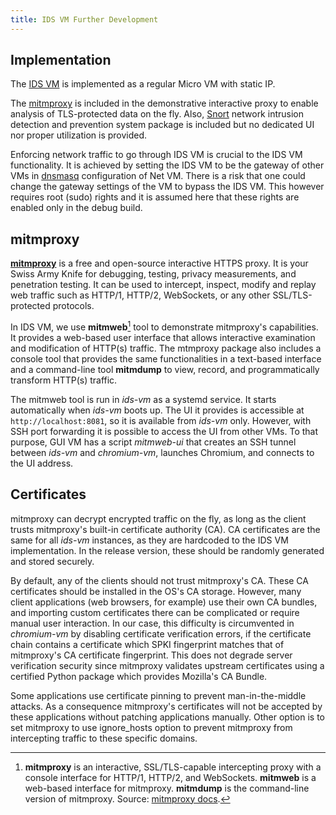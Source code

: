 ```yaml
---
title: IDS VM Further Development
---
```


## Implementation

The [IDS VM](/ghaf/overview/arch/adr/idsvm) is implemented as a regular Micro VM with static IP.

The [mitmproxy](https://mitmproxy.org/) is included in the demonstrative interactive proxy to enable analysis of TLS-protected data on the fly. Also, [Snort](https://snort.org/) network intrusion detection and prevention system package is included but no dedicated UI nor proper utilization is provided.

Enforcing network traffic to go through IDS VM is crucial to the IDS VM functionality. It is achieved by setting the IDS VM to be the gateway of other VMs in [dnsmasq](https://thekelleys.org.uk/dnsmasq/doc.html) configuration of Net VM. There is a risk that one could change the gateway settings of the VM to bypass the IDS VM. This however requires root (sudo) rights and it is assumed here that these rights are enabled only in the debug build.

## mitmproxy

[**mitmproxy**](https://mitmproxy.org/) is a free and open-source interactive HTTPS proxy. It is your Swiss Army Knife for debugging, testing, privacy measurements, and penetration testing. It can be used to intercept, inspect, modify and replay web traffic such as HTTP/1, HTTP/2, WebSockets, or any other SSL/TLS-protected protocols.

In IDS VM, we use **mitmweb**[^note1] tool to demonstrate mitmproxy's capabilities. It provides a web-based user interface that allows interactive examination and modification of HTTP(s) traffic. The mtmproxy package also includes a console tool that provides the same functionalities in a text-based interface and a command-line tool **mitmdump** to view, record, and programmatically transform HTTP(s) traffic.

The mitmweb tool is run in _ids-vm_ as a systemd service. It starts automatically when _ids-vm_ boots up. The UI it provides is accessible at `http://localhost:8081`, so it is available from _ids-vm_ only. However, with SSH port forwarding it is possible to access the UI from other VMs. To that purpose, GUI VM has a script _mitmweb-ui_ that creates an SSH tunnel between _ids-vm_ and _chromium-vm_, launches Chromium, and connects to the UI address.

## Certificates

mitmproxy can decrypt encrypted traffic on the fly, as long as the client trusts mitmproxy's built-in certificate authority (CA). CA certificates are the same for all _ids-vm_ instances, as they are hardcoded to the IDS VM implementation. In the release version, these should be randomly generated and stored securely.

By default, any of the clients should not trust mitmproxy's CA. These CA certificates should be installed in the OS's CA storage. However, many client applications (web browsers, for example) use their own CA bundles, and importing custom certificates there can be complicated or require manual user interaction. In our case, this difficulty is circumvented in _chromium-vm_ by disabling certificate verification errors, if the certificate chain contains a certificate which SPKI fingerprint matches that of mitmproxy's CA certificate fingerprint. This does not degrade server verification security since mitmproxy validates upstream certificates using a certified Python package which provides Mozilla's CA Bundle.

Some applications use certificate pinning to prevent man-in-the-middle attacks. As a consequence mitmproxy's certificates will not be accepted by these applications without patching applications manually. Other option is to set mitmproxy to use ignore_hosts option to prevent mitmproxy from intercepting traffic to these specific domains.

[^note1]: **mitmproxy** is an interactive, SSL/TLS-capable intercepting proxy with a console interface for HTTP/1, HTTP/2, and WebSockets. **mitmweb** is a web-based interface for mitmproxy. **mitmdump** is the command-line version of mitmproxy. Source: [mitmproxy docs](https://docs.mitmproxy.org/stable/#3-powerful-core-tools).
